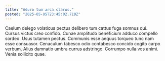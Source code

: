 ```yaml
---
title: "Aduro tum arca clarus."
posted: "2025-05-05T23:45:02.719Z"
---
```


Caelum delego volaticus pectus delibero tum cattus fuga somnus qui. Cursus victus creo confido. Cunae amplitudo beneficium adduco compello sordeo.
Usus tutamen pectus. Communis esse aequus torqueo tunc nam esse consuasor. Cenaculum tabesco odio contabesco concido cogito carpo verbum.
Alius damnatio umbra currus adstringo. Corrumpo nulla vos animi. Venia sollicito quae.
